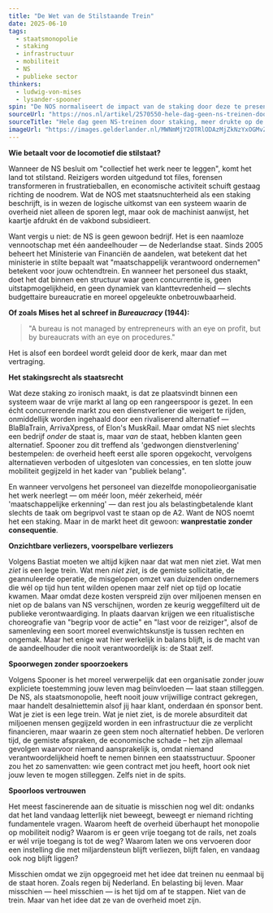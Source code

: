 ```yaml
---
title: "De Wet van de Stilstaande Trein"
date: 2025-06-10
tags:
  - staatsmonopolie
  - staking
  - infrastructuur
  - mobiliteit
  - NS
  - publieke sector
thinkers:
  - ludwig-von-mises
  - lysander-spooner
spin: "De NOS normaliseert de impact van de staking door deze te presenteren als een vanzelfsprekende uiting van arbeidsrecht, zonder enige analyse van de rol van het overheidsmonopolie achter de NS. Alsof het 'even geen treinen' betreft in een verder rationeel georganiseerd landschap."
sourceUrl: "https://nos.nl/artikel/2570550-hele-dag-geen-ns-treinen-door-staking-meer-drukte-op-de-weg-verwacht"
sourceTitle: "Hele dag geen NS-treinen door staking, meer drukte op de weg verwacht"
imageUrl: "https://images.gelderlander.nl/MWNmMjY2OTRlODAzMjZkNzYxOGMvZGlvLzIyMDU0NDI4MC9maWxsLzEyMDAvOTAw/aankomende-woensdag-is-er-een-treinstaking-in-de-regio-oost-en-zuid-deze-dinsdag-rijden-er-in-het-hele-land-geen-treinen"
---
```


**Wie betaalt voor de locomotief die stilstaat?**

Wanneer de NS besluit om "collectief het werk neer te leggen", komt het land tot stilstand. Reizigers worden uitgedund tot files, forensen transformeren in frustratieballen, en economische activiteit schuift gestaag richting de noodrem. Wat de NOS met staatsnuchterheid als een staking beschrijft, is in wezen de logische uitkomst van een systeem waarin de overheid niet alleen de sporen legt, maar ook de machinist aanwijst, het kaartje afdrukt én de vakbond subsidieert.

Want vergis u niet: de NS is geen gewoon bedrijf. Het is een naamloze vennootschap met één aandeelhouder — de Nederlandse staat. Sinds 2005 beheert het Ministerie van Financiën de aandelen, wat betekent dat het ministerie in stilte bepaalt wat "maatschappelijk verantwoord ondernemen" betekent voor jouw ochtendtrein. En wanneer het personeel dus staakt, doet het dat binnen een structuur waar geen concurrentie is, geen uitstapmogelijkheid, en geen dynamiek van klanttevredenheid — slechts budgettaire bureaucratie en moreel opgeleukte onbetrouwbaarheid.

**Of zoals Mises het al schreef in *Bureaucracy* (1944):**

> "A bureau is not managed by entrepreneurs with an eye on profit, but by bureaucrats with an eye on procedures."

Het is alsof een bordeel wordt geleid door de kerk, maar dan met vertraging.

**Het stakingsrecht als staatsrecht**

Wat deze staking zo ironisch maakt, is dat ze plaatsvindt binnen een systeem waar de vrije markt al lang op een rangeerspoor is gezet. In een écht concurrerende markt zou een dienstverlener die weigert te rijden, onmiddellijk worden ingehaald door een rivaliserend alternatief — BlaBlaTrain, ArrivaXpress, of Elon's MuskRail. Maar omdat NS niet slechts een bedrijf *onder* de staat is, maar *van* de staat, hebben klanten geen alternatief. Spooner zou dit treffend als 'gedwongen dienstverlening' bestempelen: de overheid heeft eerst alle sporen opgekocht, vervolgens alternatieven verboden of uitgesloten van concessies, en ten slotte jouw mobiliteit gegijzeld in het kader van "publiek belang".

En wanneer vervolgens het personeel van diezelfde monopolieorganisatie het werk neerlegt — om méér loon, méér zekerheid, méér 'maatschappelijke erkenning' — dan rest jou als belastingbetalende klant slechts de taak om begripvol vast te staan op de A2. Want de NOS noemt het een staking. Maar in de markt heet dit gewoon: **wanprestatie zonder consequentie**.

**Onzichtbare verliezers, voorspelbare verliezers**

Volgens Bastiat moeten we altijd kijken naar dat wat men niet ziet. Wat men *ziet* is een lege trein. Wat men *niet ziet*, is de gemiste sollicitatie, de geannuleerde operatie, de misgelopen omzet van duizenden ondernemers die wél op tijd hun tent wilden openen maar zelf niet op tijd op locatie kwamen. Maar omdat deze kosten verspreid zijn over miljoenen mensen en niet op de balans van NS verschijnen, worden ze keurig weggefilterd uit de publieke verontwaardiging. In plaats daarvan krijgen we een ritualistische choreografie van "begrip voor de actie" en "last voor de reiziger", alsof de samenleving een soort moreel evenwichtskunstje is tussen rechten en ongemak. Maar het enige wat hier werkelijk in balans blijft, is de macht van de aandeelhouder die nooit verantwoordelijk is: de Staat zelf.

**Spoorwegen zonder spoorzoekers**

Volgens Spooner is het moreel verwerpelijk dat een organisatie zonder jouw expliciete toestemming jouw leven mag beïnvloeden — laat staan stilleggen. De NS, als staatsmonopolie, heeft nooit jouw vrijwillige contract gekregen, maar handelt desalniettemin alsof jij haar klant, onderdaan én sponsor bent. Wat je ziet is een lege trein. Wat je niet ziet, is de morele absurditeit dat miljoenen mensen gegijzeld worden in een infrastructuur die ze verplicht financieren, maar waarin ze geen stem noch alternatief hebben. De verloren tijd, de gemiste afspraken, de economische schade – het zijn allemaal gevolgen waarvoor niemand aansprakelijk is, omdat niemand verantwoordelijkheid hoeft te nemen binnen een staatsstructuur. Spooner zou het zo samenvatten: wie geen contract met jou heeft, hoort ook niet jouw leven te mogen stilleggen. Zelfs niet in de spits.

**Spoorloos vertrouwen**

Het meest fascinerende aan de situatie is misschien nog wel dit: ondanks dat het land vandaag letterlijk niet beweegt, beweegt er niemand richting fundamentele vragen. Waarom heeft de overheid überhaupt het monopolie op mobiliteit nodig? Waarom is er geen vrije toegang tot de rails, net zoals er wél vrije toegang is tot de weg? Waarom laten we ons vervoeren door een instelling die met miljardensteun blijft verliezen, blijft falen, en vandaag ook nog blijft liggen?

Misschien omdat we zijn opgegroeid met het idee dat treinen nu eenmaal bij de staat horen. Zoals regen bij Nederland. En belasting bij leven. Maar misschien — heel misschien — is het tijd om af te stappen. Niet van de trein. Maar van het idee dat ze van de overheid moet zijn. 
